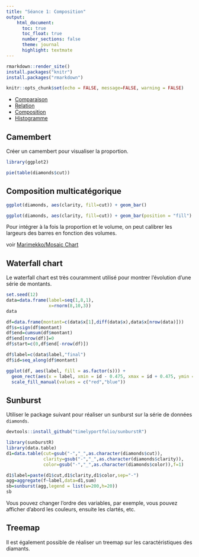```yaml
---
title: "Séance 1: Composition"
output:
    html_document:
      toc: true
      toc_float: true
      number_sections: false
      theme: journal
      highlight: textmate
---
```


```r
rmarkdown::render_site()
install.packages("knitr")
install.packages("rmarkdown")

```

```r
knitr::opts_chunk$set(echo = FALSE, message=FALSE, warning = FALSE)
```

- [Comparaison](1_comparaison.html)
- [Relation](1_relation.html)
- [Composition](1_composition.html)
- [Histogramme](1_histogramme.html)


## Camembert

Créer un camembert pour visualiser la proportion.

```r
library(ggplot2)

pie(table(diamonds$cut))

```

## Composition multicatégorique

```r
ggplot(diamonds, aes(clarity, fill=cut)) + geom_bar()
```


```r
ggplot(diamonds, aes(clarity, fill=cut)) + geom_bar(position = "fill")
```

Pour intégrer à la fois la proportion et le volume, on peut calibrer les largeurs des barres en fonction des volumes.

voir [Marimekko/Mosaic Chart](https://learnr.wordpress.com/2009/03/29/ggplot2_marimekko_mosaic_chart/)

## Waterfall chart

Le waterfall chart est très couramment utilisé pour montrer l'évolution d'une série de montants.

```r
set.seed(12)
data=data.frame(label=seq(1,8,1),
                x=rnorm(8,10,3))
data
```


```r
df=data.frame(montant=c(data$x[1],diff(data$x),data$x[nrow(data)]))
df$s=sign(df$montant)
df$end=cumsum(df$montant)
df$end[nrow(df)]=0
df$start=c(0,df$end[-nrow(df)])

df$label=c(data$label,"final")
df$id=seq_along(df$montant)

ggplot(df, aes(label, fill = as.factor(s))) + 
  geom_rect(aes(x = label, xmin = id - 0.475, xmax = id + 0.475, ymin = end, ymax = start)) +
  scale_fill_manual(values = c("red","blue"))

```


## Sunburst

Utiliser le package suivant pour réaliser un sunburst sur la série de données `diamonds`.

```r
devtools::install_github("timelyportfolio/sunburstR")

```

```r
library(sunburstR)
library(data.table)
d1=data.table(cut=gsub("-","_",as.character(diamonds$cut)),
              clarity=gsub("-","_",as.character(diamonds$clarity)),
              color=gsub("-","_",as.character(diamonds$color)),f=1)

d1$label=paste(d1$cut,d1$clarity,d1$color,sep="-")
agg=aggregate(f~label,data=d1,sum)
sb=sunburst(agg,legend = list(w=200,h=20))
sb
```

Vous pouvez changer l'ordre des variables, par exemple, vous pouvez afficher d'abord les couleurs, ensuite les clartés, etc.

## Treemap

Il est également possible de réaliser un treemap sur les caractéristiques des diamants.



